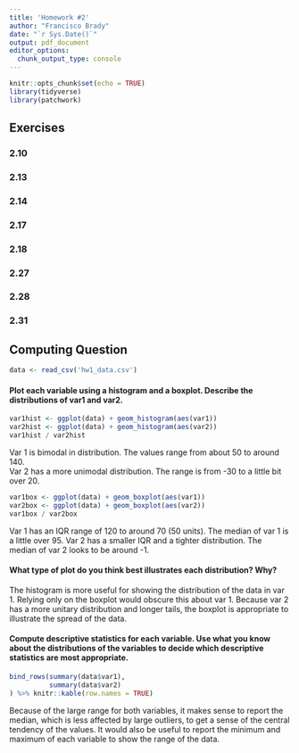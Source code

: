 ```yaml
---
title: 'Homework #2'
author: "Francisco Brady"
date: "`r Sys.Date()`"
output: pdf_document
editor_options: 
  chunk_output_type: console
---
```


```r
knitr::opts_chunk$set(echo = TRUE)
library(tidyverse)
library(patchwork)
```

## Exercises

### 2.10
### 2.13
### 2.14
### 2.17
### 2.18
### 2.27
### 2.28
### 2.31

## Computing Question

```r
data <- read_csv('hw1_data.csv')
```

#### Plot each variable using a histogram and a boxplot. Describe the distributions of var1 and var2.

```r
var1hist <- ggplot(data) + geom_histogram(aes(var1))
var2hist <- ggplot(data) + geom_histogram(aes(var2))
var1hist / var2hist
```

Var 1 is bimodal in distribution. The values range from about 50 to around 140.  
Var 2 has a more unimodal distribution. The range is from -30 to a little bit over 20.  

```r
var1box <- ggplot(data) + geom_boxplot(aes(var1))
var2box <- ggplot(data) + geom_boxplot(aes(var2))
var1box / var2box
```

Var 1 has an IQR range of 120 to around 70 (50 units). The median of var 1 is a little over 95.
Var 2 has a smaller IQR and a tighter distribution. The median of var 2 looks to be around -1.


#### What type of plot do you think best illustrates each distribution? Why?  

The histogram is more useful for showing the distribution of the data in var 1. Relying only on the boxplot would obscure this about var 1. Because var 2 has a more unitary distribution and longer tails, the boxplot is appropriate to illustrate the spread of the data.  

#### Compute descriptive statistics for each variable. Use what you know about the distributions of the variables to decide which descriptive statistics are most appropriate.

```r
bind_rows(summary(data$var1),
          summary(data$var2)
) %>% knitr::kable(row.names = TRUE)

```

Because of the large range for both variables, it makes sense to report the median, which is less affected by large outliers, to get a sense of the central tendency of the values. It would also be useful to report the minimum and maximum of each variable to show the range of the data.  

